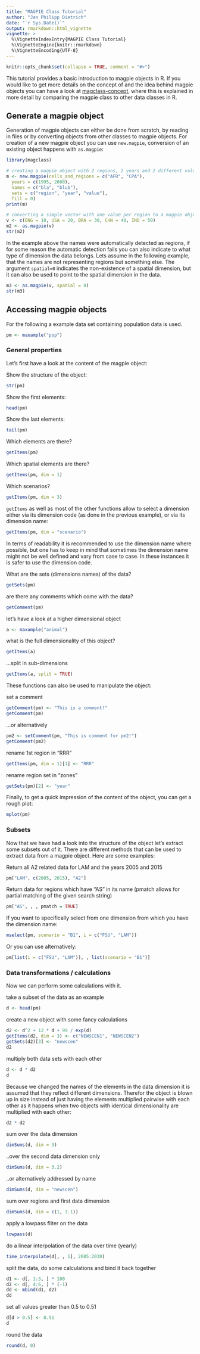 ```yaml
---
title: "MAGPIE Class Tutorial"
author: "Jan Philipp Dietrich"
date: "`r Sys.Date()`"
output: rmarkdown::html_vignette
vignette: >
  %\VignetteIndexEntry{MAGPIE Class Tutorial}
  %\VignetteEngine{knitr::rmarkdown}
  %\VignetteEncoding{UTF-8}
---
```


```r
knitr::opts_chunk$set(collapse = TRUE, comment = "#>")
```

This tutorial provides a basic introduction to magpie objects in R. If you would like to get more details on the concept of and the idea behind magpie objects you can have a look at [magclass-concept](magclass-concept.html), where this is explained in more detail by comparing the magpie class to other data classes in R.

## Generate a magpie object

Generation of magpie objects can either be done from scratch, by reading in files or by converting objects from other classes to magpie objects. For creation of a new magpie object you can use `new.magpie`, conversion of an existing object happens with `as.magpie`:

```r
library(magclass)

# creating a magpie object with 2 regions, 2 years and 2 different values
m <- new.magpie(cells_and_regions = c("AFR", "CPA"),
  years = c(1995, 2000),
  names = c("bla", "blub"),
  sets = c("region", "year", "value"),
  fill = 0)
print(m)

# converting a simple vector with one value per region to a magpie object
v <- c(ENG = 10, USA = 20, BRA = 30, CHN = 40, IND = 50)
m2 <- as.magpie(v)
str(m2)
```


In the example above the names were automatically detected as regions, if for some reason the automatic detection fails you can also indicate to what type of dimension the data belongs. Lets assume in the following example, that the names are not representing regions but something else. The argument `spatial=0` indicates the non-existence of a spatial dimension, but it can also be used to point to the spatial dimension in the data.

```r
m3 <- as.magpie(v, spatial = 0)
str(m3)
```

## Accessing magpie objects

For the following a example data set containing population data is used.

```r
pm <- maxample("pop")
```

### General properties

Let's first have a look at the content of the magpie object:

Show the structure of the object:
```r
str(pm)
```

Show the first elements:
```r
head(pm)
```
Show the last elements:
```r
tail(pm)
```

Which elements are there?
```r
getItems(pm)
```

Which spatial elements are there?
```r
getItems(pm, dim = 1)
```

Which scenarios?
```r
getItems(pm, dim = 3)
```

`getItems` as well as most of the other functions allow to select a dimension either via its dimension code (as done in the previous example), or via its dimension name:

```r
getItems(pm, dim = "scenario")
```

In terms of readability it is recommended to use the dimension name where possible, but one has to keep in mind that sometimes the dimension name might not be well defined and vary from case to case. In these instances it is safer to use the dimension code.

What are the sets (dimensions names) of the data?
```r
getSets(pm)
```

are there any comments which come with the data?
```r
getComment(pm)
```

let's have a look at a higher dimensional object

```r
a <- maxample("animal")
```

what is the full dimensionality of this object?
```r
getItems(a)
```

...split in sub-dimensions
```r
getItems(a, split = TRUE)
```

These functions can also be used to manipulate the object:

set a comment
```r
getComment(pm) <- "This is a comment!"
getComment(pm)
```
...or alternatively
```r
pm2 <- setComment(pm, "This is comment for pm2!")
getComment(pm2)
```
rename 1st region in "RRR" 
```r
getItems(pm, dim = 1)[1] <- "RRR"
```
rename region set in "zones" 
```r
getSets(pm)[2] <- "year"
```

Finally, to get a quick impression of the content of the object, you can get a rough plot:
```r
mplot(pm)
```

### Subsets

Now that we have had a look into the structure of the object let's extract some subsets out of it. There are different methods that can be used to extract data from a magpie object. Here are some examples:

Return all A2 related data for LAM and the years 2005 and 2015
```r
pm["LAM", c(2005, 2015), "A2"]
```

Return data for regions which have "AS" in its name (pmatch allows for partial matching of the given search string)
```r
pm["AS", , , pmatch = TRUE]
```

If you want to specifically select from one dimension from which you have the dimension name:
```r
mselect(pm, scenario = "B1", i = c("FSU", "LAM"))
```
Or you can use alternatively:
```r
pm[list(i = c("FSU", "LAM")), , list(scenario = "B1")]
```


### Data transformations / calculations

Now we can perform some calculations with it.

take a subset of the data as an example
```r
d <- head(pm)
```

create a new object with some fancy calculations
```r
d2 <- d^2 + 12 * d + 99 / exp(d)
getItems(d2, dim = 3) <- c("NEWSCEN1", "NEWSCEN2")
getSets(d2)[3] <- "newscen"
d2
```

multiply both data sets with each other
```r
d <- d * d2
d
```
Because we changed the names of the elements in the data dimension it is assumed that they reflect different dimensions. Therefor the object is blown up in size instead of just having the elements multiplied pairwise with each other as it happens when two objects with identical dimensionality are multiplied with each other:

```r
d2 * d2
```

sum over the data dimension
```r
dimSums(d, dim = 3)
```
..over the second data dimension only
```r
dimSums(d, dim = 3.2)
```
..or alternatively addressed by name
```r
dimSums(d, dim = "newscen")
```
sum over regions and first data dimension
```r
dimSums(d, dim = c(1, 3.1))
```

apply a lowpass filter on the data
```r
lowpass(d)
```

do a linear interpolation of the data over time (yearly)
```r
time_interpolate(d[, , 1], 2005:2030)
```

split the data, do some calculations and bind it back together
```r
d1 <- d[, 1:3, ] * 100
d2 <- d[, 4:6, ] * (-1)
dd <- mbind(d1, d2)
dd
```

set all values greater than 0.5 to 0.51
```r
d[d > 0.5] <- 0.51
d
```

round the data
```r
round(d, 0)
```




